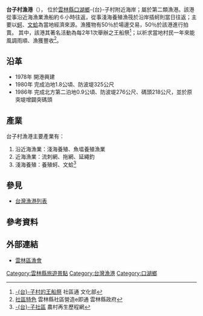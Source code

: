 {{noteTA
|T=zh-tw:-{台}-子村漁港;zh-hk:-{台}-子村漁港
|1=zh-tw:-{台}-子村漁港;zh-hk:-{台}-子村漁港
}}
{{專家}}
{{Infobox Port
| name = 台子村漁港<br><small>Tâi-tsú-tshuan Hî-káng
| image = Tâi-chú-chhoan Hî-káng 2020.09.27.jpg
| imagesize = 300px
| caption = 台子村漁港
| country = {{ROC-TW}}
| location = [[雲林縣|雲林縣]][[口湖鄉|口湖鄉]]-{台}-子村
| coordinates = {{coord|23|33|40|N|120|8|21|E|display=title|religion:TW}}
| opened = 
| operated =  雲林區漁會
| owner = [[雲林縣政府|雲林縣政府]]
| type = [[台灣漁港列表|第二類漁港]]<ref>[http://www.fa.gov.tw/cht/LawsAnnouncePort/content.aspx?id=28&chk=e40a0683-09a8-4e15-bdb0-ad4991eb8f71 臺灣地區各縣市漁港類別及名稱(103年)].行政院農業委員會漁業署.</ref>
| sizewater = 
| sizeland = 
| size = 
| berths = 
| wharfs =  218公尺
| piers = 
| employees =  1,966人
| leadershiptitle = 
| leader = 
| blankdetailstitle1 = 泊地
| blankdetails1 = 2.7公頃
| blankdetailstitle2 = 水深 
| blankdetails2 =  -1.5公尺
| blankdetailstitle3 = 
| blankdetails3 = 
| arrivals = 
| cargotonnage = 
| containervolume = 
| cargovalue = 
| passengertraffic = 
| revenue = 
| profit = 
| blankstatstitle1 =
| blankstats1 =
| blankstatstitle2 =
| blankstats2 =
| blankstatstitle3 =
| blankstats3 =
| website = 
}}
'''台子村漁港'''（'''{{lang-nan-tw|Tâi-tsú-tshuan Hî-káng}}'''）， 位於[[雲林縣|雲林縣]][[口湖鄉|口湖鄉]]-{台}-子村附近海岸；屬於第二類漁港。該港從事沿近海漁業漁船約６小時往返，從事淺海養殖漁筏於沿岸插蚵則當日往返；主要以[[蚵|蚵]]、[[文蛤|文蛤]]為當地經濟來源。漁獲物有50％於場邊交易，50％於該港進行拍賣。 其中，該港其著名活動為每2年1次舉辦之王船祭<ref>[http://sixstar.moc.gov.tw/blog/p210100/communityNewsPublishListAction.do?method=doRead&contentId=77511# -{台}-子村的王船祭] {{Wayback|url=http://sixstar.moc.gov.tw/blog/p210100/communityNewsPublishListAction.do?method=doRead&contentId=77511 |date=20190514203155 }} 社區通  文化部</ref>；以祈求當地村民一年來能風調雨順、漁獲豐收<ref>[http://yc.yunlin.gov.tw/comm/DetailsContent.aspx?Parser=99,5,328,,,,257,47,,,,,,,,653,,,2 社區特色] {{Wayback|url=http://yc.yunlin.gov.tw/comm/DetailsContent.aspx?Parser=99,5,328,,,,257,47,,,,,,,,653,,,2 |date=20200220223850 }} 雲林縣社區營造e即通  雲林縣政府</ref>。

==沿革==
*1978年 開港興建
*1980年 完成泊地1.8公頃、防波堤325公尺
*1986年 完成北方第二泊地0.9公頃、防波堤276公尺、碼頭218公尺，並於原突堤增闢突碼頭

==產業==
台子村漁港主要產業有：
# 沿近海漁業：淺海養殖、魚塭養殖漁業
# 近海漁業：流刺網、拖網、延繩釣
# 淺海養殖：養殖蚵、文蛤<ref name=”農村再生歷程網”>[https://ep.swcb.gov.tw/EP/search_01-1.aspx?CMID=CM2011101814284002&CTID=N12&CMNAME=台子社區&TWNAME=口湖鄉&CTNAME=雲林縣&CMPIC=CM2011101814284002.jpg -{台}-子社區] {{Wayback|url=https://ep.swcb.gov.tw/EP/search_01-1.aspx?CMID=CM2011101814284002&CTID=N12&CMNAME=%E5%8F%B0%E5%AD%90%E7%A4%BE%E5%8D%80&TWNAME=%E5%8F%A3%E6%B9%96%E9%84%89&CTNAME=%E9%9B%B2%E6%9E%97%E7%B8%A3&CMPIC=CM2011101814284002.jpg |date=20190515130436 }} 農村再生歷程網</ref>

==參見==
*[[台灣漁港列表|台灣漁港列表]]

==參考資料==
{{Reflist}}

==外部連結==
*[https://web.archive.org/web/20181001125232/http://www.ylfish.com.tw/index.asp 雲林區漁會]

{{台灣漁港}}

{{DEFAULTSORT:Taizi}}
[[Category:雲林縣旅遊景點|Category:雲林縣旅遊景點]]
[[Category:台灣漁港|Category:台灣漁港]]
[[Category:口湖鄉|Category:口湖鄉]]